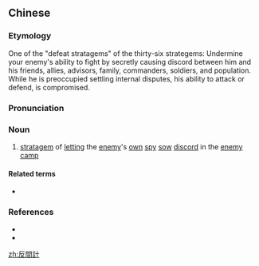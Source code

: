 {{also|反间计}}
==Chinese==
{{zh-forms|s=反间计|type=21}}

===Etymology===
One of the "defeat stratagems" of the thirty-six strategems: Undermine your enemy's ability to fight by secretly causing discord between him and his friends, allies, advisors, family, commanders, soldiers, and population. While he is preoccupied settling internal disputes, his ability to attack or defend, is compromised.

===Pronunciation===
{{zh-pron
|m=fǎnjiànjì
|c=faan2 gaan3 gai3
|mn=hoán-kàn-kè
|cat=n
}}

===Noun===
{{zh-noun}}

# [[stratagem]] of [[letting]] the [[enemy]]'s [[own]] [[spy]] [[sow]] [[discord]] in the [[enemy]] [[camp]]

====Related terms====
* {{zh-l|連環計}}

===References===
* {{pedialite|反間計|lang=zh}}
* {{pedialite|Thirty-Six Stratagems}}

[[zh:反間計]]